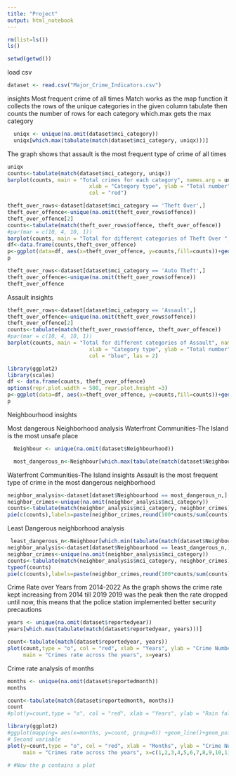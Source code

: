 ```yaml
---
title: "Project"
output: html_notebook
---
```




```r
rm(list=ls())
ls()

setwd(getwd()) 
```

load csv
```r
dataset <- read.csv("Major_Crime_Indicators.csv")

```

insights
Most frequent crime of all times
Match works as the map function it collects the rows of the unique categories in the given column
tabulate then counts the number of rows for each category 
which.max gets the max category
```r
  uniqx <- unique(na.omit(dataset$mci_category))
  uniqx[which.max(tabulate(match(dataset$mci_category, uniqx)))]
```
 
 The graph shows that assault is the most frequent type of crime of all times
 
```r
uniqx
counts<-tabulate(match(dataset$mci_category, uniqx))
barplot(counts, main = "Total crimes for each category", names.arg = uniqx, 
                          xlab = "Category type", ylab = "Total number", 
                          col = "red")
```
```r
theft_over_rows<-dataset[dataset$mci_category == 'Theft Over',]
theft_over_offence<-unique(na.omit(theft_over_rows$offence))
theft_over_offence[2]
counts<-tabulate(match(theft_over_rows$offence, theft_over_offence))
#par(mar = c(10, 4, 10, 1)) 
barplot(counts, main = "Total for different categories of Theft Over ", names.arg = theft_over_offence, xlab = "Category type", ylab = "Total number", col = "blue", las = 2)
df<-data.frame(counts,theft_over_offence)
p<-ggplot(data=df, aes(x=theft_over_offence, y=counts,fill=counts))+geom_bar(stat="identity")  +scale_x_discrete(labels = wrap_format(10))+geom_text(aes(label = counts), vjust = 0)
p
```
```r
theft_over_rows<-dataset[dataset$mci_category == 'Auto Theft',]
theft_over_offence<-unique(na.omit(theft_over_rows$offence))
theft_over_offence
```
Assault insights

```r
theft_over_rows<-dataset[dataset$mci_category == 'Assault',]
theft_over_offence<-unique(na.omit(theft_over_rows$offence))
theft_over_offence[2]
counts<-tabulate(match(theft_over_rows$offence, theft_over_offence))
#par(mar = c(10, 4, 10, 1)) 
barplot(counts, main = "Total for different categories of Assault", names.arg = theft_over_offence, 
                          xlab = "Category type", ylab = "Total number", 
                          col = "blue", las = 2)

library(ggplot2)
library(scales)
df <- data.frame(counts, theft_over_offence)
options(repr.plot.width = 500, repr.plot.height =3)
p<-ggplot(data=df, aes(x=theft_over_offence, y=counts,fill=counts))+geom_bar(stat="identity")  +scale_x_discrete(labels = wrap_format(5))+geom_text(aes(label = counts), vjust = 0)
p
```

Neighbourhood insights

Most dangerous Neighborhood analysis
Waterfront Communities-The Island is the most unsafe place
```r
  Neighbour <- unique(na.omit(dataset$Neighbourhood))

  most_dangerous_n<-Neighbour[which.max(tabulate(match(dataset$Neighbourhood, Neighbour)))]
```

Waterfront Communities-The Island insights
Assault is the most frequent type of crime in the most dangerous neighborhood
```r
neighbor_analysis<-dataset[dataset$Neighbourhood == most_dangerous_n,]
neighbor_crimes<-unique(na.omit(neighbor_analysis$mci_category))
counts<-tabulate(match(neighbor_analysis$mci_category, neighbor_crimes))
pie(c(counts),labels=paste(neighbor_crimes,round(100*counts/sum(counts),0),"%"),col=c("blue","red","yellow","green","pink","magenta","gray"),main=paste("Crime Analysis",most_dangerous_n)) 
```
Least Dangerous neighborhood analysis
```r
 least_dangerous_n<-Neighbour[which.min(tabulate(match(dataset$Neighbourhood, Neighbour)))]
neighbor_analysis<-dataset[dataset$Neighbourhood == least_dangerous_n,]
neighbor_crimes<-unique(na.omit(neighbor_analysis$mci_category))
counts<-tabulate(match(neighbor_analysis$mci_category, neighbor_crimes))
typeof(counts)
pie(c(counts),labels=paste(neighbor_crimes,round(100*counts/sum(counts),0),"%"),col=c("blue","red","yellow","green","pink","magenta","gray"),main=paste("Crime Analysis",least_dangerous_n)) 
```
Crime Rate over Years from 2014-2022
As the graph shows the crime rate kept increasing from 2014 till 2019 
2019 was the peak
then the rate dropped until now, this means that the police station implemented better security precautions
```r
years <- unique(na.omit(dataset$reportedyear))
years[which.max(tabulate(match(dataset$reportedyear, years)))]

count<-tabulate(match(dataset$reportedyear, years))
plot(count,type = "o", col = "red", xlab = "Years", ylab = "Crime Number",
     main = "Crimes rate across the years", x=years)
```
Crime rate analysis of months
```r
months <- unique(na.omit(dataset$reportedmonth))
months

count<-tabulate(match(dataset$reportedmonth, months))
count
#plot(y=count,type = "o", col = "red", xlab = "Years", ylab = "Rain fall", main = "Crimes rate across months of all years", x=months,xlim=c(1,12))

library(ggplot2)
#ggplot(mapping= aes(x=months, y=count, group=0)) +geom_line()+geom_point()+geom_line()+ggtitle("Crimes across all months")
# Second variable
plot(y=count,type = "o", col = "red", xlab = "Months", ylab = "Crime Number",
     main = "Crimes rate across the years", x=c(1,2,3,4,5,6,7,8,9,10,11,12))

# #Now the p contains a plot 

```

